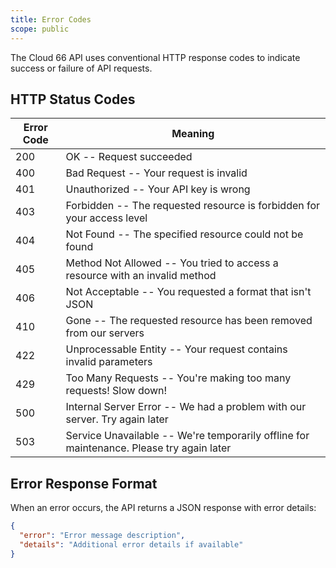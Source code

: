 ```yaml
---
title: Error Codes
scope: public
---
```


The Cloud 66 API uses conventional HTTP response codes to indicate success or failure of API requests.

## HTTP Status Codes

| Error Code | Meaning |
|------------|---------|
| 200 | OK -- Request succeeded |
| 400 | Bad Request -- Your request is invalid |
| 401 | Unauthorized -- Your API key is wrong |
| 403 | Forbidden -- The requested resource is forbidden for your access level |
| 404 | Not Found -- The specified resource could not be found |
| 405 | Method Not Allowed -- You tried to access a resource with an invalid method |
| 406 | Not Acceptable -- You requested a format that isn't JSON |
| 410 | Gone -- The requested resource has been removed from our servers |
| 422 | Unprocessable Entity -- Your request contains invalid parameters |
| 429 | Too Many Requests -- You're making too many requests! Slow down! |
| 500 | Internal Server Error -- We had a problem with our server. Try again later |
| 503 | Service Unavailable -- We're temporarily offline for maintenance. Please try again later |

## Error Response Format

When an error occurs, the API returns a JSON response with error details:

```json
{
  "error": "Error message description",
  "details": "Additional error details if available"
}
```